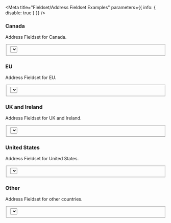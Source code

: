 

<Meta
  title="Fieldset/Address Fieldset Examples"
  parameters={{ info: { disable: true } }}
/>

### Canada

Address Fieldset for Canada.

<Canvas>
  <Story name="Canada">
    <Fieldset>
      <Textbox label="Address line 1" labelInline labelAlign="right" />
      <Textbox label="Address line 2" labelInline labelAlign="right" />
      <Textbox label="Town/City" labelInline labelAlign="right" />
      <Select label="Province" labelInline labelAlign="right">
        <Option key="ab" text="Alberta" value="ab" />
        <Option key="on" text="Ontario" value="on" />
        <Option key="qc" text="Quebec" value="qc" />
      </Select>
      <Textbox
        label="ZIP Code"
        labelInline
        labelAlign="right"
        inputWidth={10}
      />
    </Fieldset>
  </Story>
</Canvas>

### EU

Address Fieldset for EU.

<Canvas>
  <Story name="EU">
    <Fieldset>
      <Textbox label="Address line 1" labelInline labelAlign="right" />
      <Textbox label="Address line 2" labelInline labelAlign="right" />
      <Textbox
        label="Postal Code"
        labelInline
        labelAlign="right"
        inputWidth={10}
      />
      <Textbox label="Town/City" labelInline labelAlign="right" />
      <Select label="Country" labelInline labelAlign="right">
        <Option key="dk" text="Denmark" value="dk" />
        <Option key="fr" text="France" value="fr" />
        <Option key="de" text="Germany" value="de" />
        <Option key="es" text="Spain" value="es" />
      </Select>
    </Fieldset>
  </Story>
</Canvas>

### UK and Ireland

Address Fieldset for UK and Ireland.

<Canvas>
  <Story name="UK and Ireland">
    <Fieldset>
      <Textbox label="Address line 1" labelInline labelAlign="right" />
      <Textbox label="Address line 2" labelInline labelAlign="right" />
      <Textbox label="Town/City" labelInline labelAlign="right" />
      <Textbox label="County" labelInline labelAlign="right" />
      <Select label="Country" labelInline labelAlign="right" defaultValue="uk">
        <Option key="uk" text="United Kingdom" value="uk" />
        <Option key="irl" text="Ireland" value="irl" />
      </Select>
      <Textbox
        label="Postcode"
        labelInline
        labelAlign="right"
        inputWidth={10}
      />
    </Fieldset>
  </Story>
</Canvas>

### United States

Address Fieldset for United States.

<Canvas>
  <Story name="United States">
    <Fieldset>
      <Textbox label="Address line 1" labelInline labelAlign="right" />
      <Textbox label="Address line 2" labelInline labelAlign="right" />
      <Textbox label="Town/City" labelInline labelAlign="right" />
      <Select label="State" labelInline labelAlign="right">
        <Option key="ca" text="California" value="ca" />
        <Option key="ny" text="New York" value="ny" />
        <Option key="tx" text="Texas" value="tx" />
      </Select>
      <Textbox
        label="ZIP Code"
        labelInline
        labelAlign="right"
        inputWidth={10}
      />
    </Fieldset>
  </Story>
</Canvas>

### Other

Address Fieldset for other countries.

<Canvas>
  <Story name="Other">
    <Fieldset>
      <Textbox label="Address line 1" labelInline labelAlign="right" />
      <Textbox label="Address line 2" labelInline labelAlign="right" />
      <Textbox label="Town/City" labelInline labelAlign="right" />
      <Textbox label="Province / State" labelInline labelAlign="right" />
      <Textbox
        label="Postal Code"
        labelInline
        labelAlign="right"
        inputWidth={10}
      />
      <Select label="Country" labelInline labelAlign="right">
        <Option key="au" text="Australia" value="au" />
        <Option key="cn" text="China" value="cn" />
      </Select>
    </Fieldset>
  </Story>
</Canvas>
